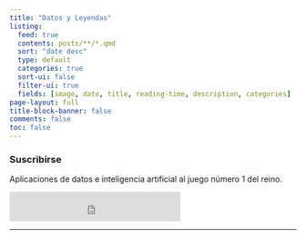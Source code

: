 ```yaml
---
title: "Datos y Leyendas"
listing:
  feed: true
  contents: posts/**/*.qmd
  sort: "date desc"
  type: default
  categories: true
  sort-ui: false
  filter-ui: true
  fields: [image, date, title, reading-time, description, categories]
page-layout: full
title-block-banner: false
comments: false
toc: false
---
```


### Suscribirse 
Aplicaciones de datos e inteligencia artificial al juego número 1 del reino.

<iframe src="https://embeds.beehiiv.com/62b4864e-8eb4-4956-afc7-94a2507d9db2?slim=true" data-test-id="beehiiv-embed" height="52" frameborder="0" scrolling="no" style="margin: 0; border-radius: 0px !important; background-color: transparent;"></iframe>
<br>
<hr>